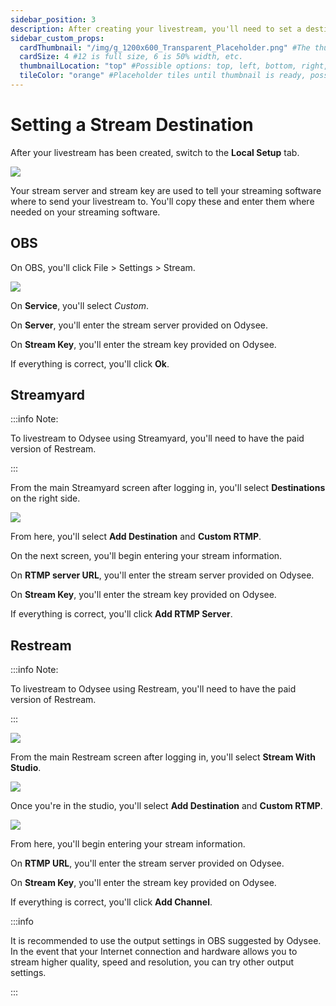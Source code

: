 ---
sidebar_position: 3
description: After creating your livestream, you'll need to set a destination.
sidebar_custom_props:
  cardThumbnail: "/img/g_1200x600_Transparent_Placeholder.png" #The thumbnail on the category card.
  cardSize: 4 #12 is full size, 6 is 50% width, etc.
  thumbnailLocation: "top" #Possible options: top, left, bottom, right, none
  tileColor: "orange" #Placeholder tiles until thumbnail is ready, possible options: blue, cream, darkpurple, lightpurple, mauve, orange, pink, none
---

# Setting a Stream Destination

After your livestream has been created, switch to the **Local Setup** tab.

![](/img/en/category-livestreaming4.png)

Your stream server and stream key are used to tell your streaming software where to send your livestream to. You'll copy these and enter them where needed on your streaming software.

## OBS

On OBS, you'll click File > Settings > Stream.

![](/img/en/category-livestreaming5.png)

On **Service**, you'll select *Custom*.

On **Server**, you'll enter the stream server provided on Odysee.

On **Stream Key**, you'll enter the stream key provided on Odysee.

If everything is correct, you'll click **Ok**.

## Streamyard

:::info Note:

To livestream to Odysee using Streamyard, you'll need to have the paid version of Restream.

:::

From the main Streamyard screen after logging in, you'll select **Destinations** on the right side.

![](/img/en/category-livestreaming6.png)

From here, you'll select **Add Destination** and **Custom RTMP**.

On the next screen, you'll begin entering your stream information.

On **RTMP server URL**, you'll enter the stream server provided on Odysee.

On **Stream Key**, you'll enter the stream key provided on Odysee.

If everything is correct, you'll click **Add RTMP Server**.


## Restream

:::info Note:

To livestream to Odysee using Restream, you'll need to have the paid version of Restream.

:::

![](/img/en/category-livestreaming7.png)

From the main Restream screen after logging in, you'll select **Stream With Studio**.

![](/img/en/category-livestreaming8.png)

Once you're in the studio, you'll select **Add Destination** and **Custom RTMP**.

![](/img/en/category-livestreaming9.png)

From here, you'll begin entering your stream information.

On **RTMP URL**, you'll enter the stream server provided on Odysee.

On **Stream Key**, you'll enter the stream key provided on Odysee.

If everything is correct, you'll click **Add Channel**.

:::info

It is recommended to use the output settings in OBS suggested by Odysee. In the event that your Internet connection and hardware allows you to stream higher quality, speed and resolution, you can try other output settings.

:::